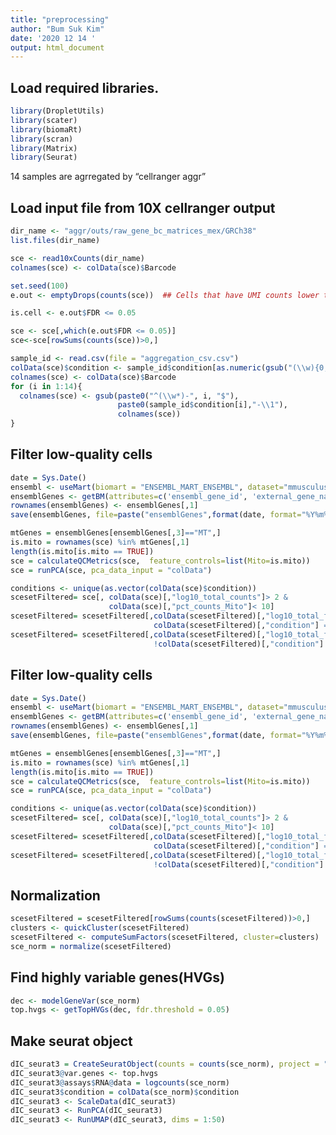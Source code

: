 ---
title: "preprocessing"
author: "Bum Suk Kim"
date: '2020 12 14 '
output: html_document
---


## Load required libraries.
```{r setup, include=FALSE}
library(DropletUtils)
library(scater)
library(biomaRt)
library(scran)
library(Matrix)
library(Seurat)
```
14 samples are agrregated by "cellranger aggr"

## Load input file from 10X cellranger output
```{r cars}
dir_name <- "aggr/outs/raw_gene_bc_matrices_mex/GRCh38"
list.files(dir_name)

sce <- read10xCounts(dir_name)
colnames(sce) <- colData(sce)$Barcode

set.seed(100)
e.out <- emptyDrops(counts(sce))  ## Cells that have UMI counts lower than 100 are empty cells.

is.cell <- e.out$FDR <= 0.05

sce <- sce[,which(e.out$FDR <= 0.05)]
sce<-sce[rowSums(counts(sce))>0,]

sample_id <- read.csv(file = "aggregation_csv.csv")
colData(sce)$condition <- sample_id$condition[as.numeric(gsub("(\\w){0,}-", "", colData(sce)$Barcode))]
colnames(sce) <- colData(sce)$Barcode
for (i in 1:14){
  colnames(sce) <- gsub(paste0("^(\\w*)-", i, "$"),
                        paste0(sample_id$condition[i],"-\\1"),
                        colnames(sce))
}
```


## Filter low-quality cells
```{r pressure, echo=FALSE}
date = Sys.Date()
ensembl <- useMart(biomart = "ENSEMBL_MART_ENSEMBL", dataset="mmusculus_gene_ensembl", host="www.ensembl.org")
ensemblGenes <- getBM(attributes=c('ensembl_gene_id', 'external_gene_name',  'chromosome_name', 'gene_biotype'), mart=ensembl)
rownames(ensemblGenes) <- ensemblGenes[,1]
save(ensemblGenes, file=paste("ensemblGenes",format(date, format="%Y%m%d"),".RData"))

mtGenes = ensemblGenes[ensemblGenes[,3]=="MT",]
is.mito = rownames(sce) %in% mtGenes[,1]
length(is.mito[is.mito == TRUE])
sce = calculateQCMetrics(sce,  feature_controls=list(Mito=is.mito))
sce = runPCA(sce, pca_data_input = "colData")  

conditions <- unique(as.vector(colData(sce)$condition))
scesetFiltered= sce[, colData(sce)[,"log10_total_counts"]> 2 &
                      colData(sce)[,"pct_counts_Mito"]< 10]
scesetFiltered= scesetFiltered[,colData(scesetFiltered)[,"log10_total_features_by_counts"]> 3 &
                                colData(scesetFiltered)[,"condition"] == "iNSC"]
scesetFiltered= scesetFiltered[,colData(scesetFiltered)[,"log10_total_features_by_counts"]> 2.5 &
                                !colData(scesetFiltered)[,"condition"] == "iNSC"]
```


## Filter low-quality cells
```{r pressure, echo=FALSE}
date = Sys.Date()
ensembl <- useMart(biomart = "ENSEMBL_MART_ENSEMBL", dataset="mmusculus_gene_ensembl", host="www.ensembl.org")
ensemblGenes <- getBM(attributes=c('ensembl_gene_id', 'external_gene_name',  'chromosome_name', 'gene_biotype'), mart=ensembl)
rownames(ensemblGenes) <- ensemblGenes[,1]
save(ensemblGenes, file=paste("ensemblGenes",format(date, format="%Y%m%d"),".RData"))

mtGenes = ensemblGenes[ensemblGenes[,3]=="MT",]
is.mito = rownames(sce) %in% mtGenes[,1]
length(is.mito[is.mito == TRUE])
sce = calculateQCMetrics(sce,  feature_controls=list(Mito=is.mito))
sce = runPCA(sce, pca_data_input = "colData")  

conditions <- unique(as.vector(colData(sce)$condition))
scesetFiltered= sce[, colData(sce)[,"log10_total_counts"]> 2 &
                      colData(sce)[,"pct_counts_Mito"]< 10]
scesetFiltered= scesetFiltered[,colData(scesetFiltered)[,"log10_total_features_by_counts"]> 3 &
                                colData(scesetFiltered)[,"condition"] == "iNSC"]
scesetFiltered= scesetFiltered[,colData(scesetFiltered)[,"log10_total_features_by_counts"]> 2.5 &
                                !colData(scesetFiltered)[,"condition"] == "iNSC"]
```


## Normalization
```{r pressure, echo=FALSE}
scesetFiltered = scesetFiltered[rowSums(counts(scesetFiltered))>0,]
clusters <- quickCluster(scesetFiltered)
scesetFiltered <- computeSumFactors(scesetFiltered, cluster=clusters)
sce_norm = normalize(scesetFiltered)
```


## Find highly variable genes(HVGs)
```{r pressure, echo=FALSE}
dec <- modelGeneVar(sce_norm)
top.hvgs <- getTopHVGs(dec, fdr.threshold = 0.05)
```


## Make seurat object
```{r pressure, echo=FALSE}
dIC_seurat3 = CreateSeuratObject(counts = counts(sce_norm), project = "iNPSC_all", min.cells = 1, min.features = 1)
dIC_seurat3@var.genes <- top.hvgs
dIC_seurat3@assays$RNA@data = logcounts(sce_norm)
dIC_seurat3$condition = colData(sce_norm)$condition
dIC_seurat3 <- ScaleData(dIC_seurat3)
dIC_seurat3 <- RunPCA(dIC_seurat3)
dIC_seurat3 <- RunUMAP(dIC_seurat3, dims = 1:50)
```
